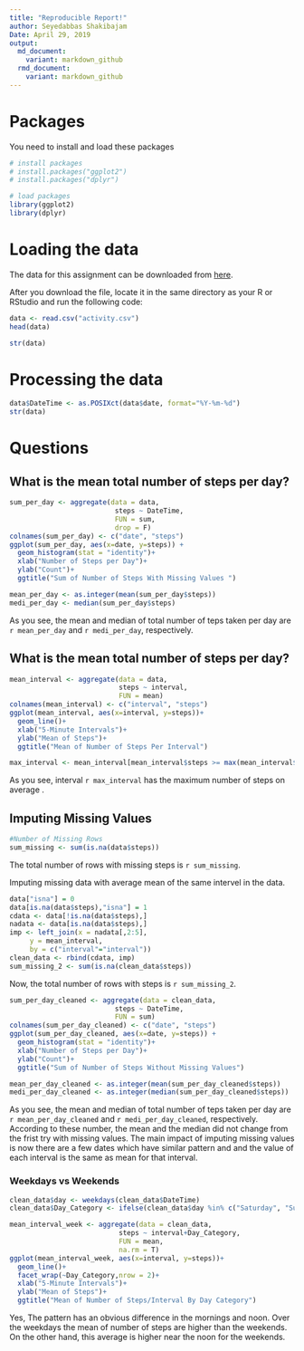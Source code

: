```yaml
---
title: "Reproducible Report!"
author: Seyedabbas Shakibajam
Date: April 29, 2019
output:
  md_document:
    variant: markdown_github
  rmd_document:
    variant: markdown_github
---
```

# Packages
You need to install and load these packages
```r
# install packages
# install.packages("ggplot2")
# install.packages("dplyr")

# load packages
library(ggplot2)
library(dplyr)
```

# Loading the data
The data for this assignment can be downloaded from [here](https://d396qusza40orc.cloudfront.net/repdata%2Fdata%2Factivity.zip).

After you download the file, locate it in the same directory as your R or RStudio and run the following code:
```r
data <- read.csv("activity.csv")
head(data)
```
```r
str(data)
```

# Processing the data
```r
data$DateTime <- as.POSIXct(data$date, format="%Y-%m-%d")
str(data)
```

# Questions

## What is the mean total number of steps per day?
```r
sum_per_day <- aggregate(data = data,
                          steps ~ DateTime,
                          FUN = sum,
                          drop = F)
colnames(sum_per_day) <- c("date", "steps")
ggplot(sum_per_day, aes(x=date, y=steps)) +
  geom_histogram(stat = "identity")+
  xlab("Number of Steps per Day")+
  ylab("Count")+
  ggtitle("Sum of Number of Steps With Missing Values ")
```
```r
mean_per_day <- as.integer(mean(sum_per_day$steps))
medi_per_day <- median(sum_per_day$steps)
```
As you see, the mean and median of total number of teps taken per day are `r mean_per_day` and `r medi_per_day`, respectively.

## What is the mean total number of steps per day?
```r
mean_interval <- aggregate(data = data,
                           steps ~ interval,
                           FUN = mean)
colnames(mean_interval) <- c("interval", "steps")
ggplot(mean_interval, aes(x=interval, y=steps))+
  geom_line()+
  xlab("5-Minute Intervals")+
  ylab("Mean of Steps")+
  ggtitle("Mean of Number of Steps Per Interval")

```
```r
max_interval <- mean_interval[mean_interval$steps >= max(mean_interval$steps),]$interval

```
As you see, interval `r max_interval` has the maximum number of steps on average .

## Imputing Missing Values
```r
#Number of Missing Rows
sum_missing <- sum(is.na(data$steps))
```
The total number of rows with missing steps is `r sum_missing`.

Imputing missing data with average mean of the same intervel in the data.
```r
data["isna"] = 0
data[is.na(data$steps),"isna"] = 1
cdata <- data[!is.na(data$steps),]
nadata <- data[is.na(data$steps),]
imp <- left_join(x = nadata[,2:5],
     y = mean_interval,
     by = c("interval"="interval"))
clean_data <- rbind(cdata, imp)
sum_missing_2 <- sum(is.na(clean_data$steps))
```
Now, the total number of rows with steps is `r sum_missing_2`.
```r
sum_per_day_cleaned <- aggregate(data = clean_data,
                          steps ~ DateTime,
                          FUN = sum)
colnames(sum_per_day_cleaned) <- c("date", "steps")
ggplot(sum_per_day_cleaned, aes(x=date, y=steps)) +
  geom_histogram(stat = "identity")+
  xlab("Number of Steps per Day")+
  ylab("Count")+
  ggtitle("Sum of Number of Steps Without Missing Values")
```
```r
mean_per_day_cleaned <- as.integer(mean(sum_per_day_cleaned$steps))
medi_per_day_cleaned <- as.integer(median(sum_per_day_cleaned$steps))
```
As you see, the mean and median of total number of teps taken per day are `r mean_per_day_cleaned` and `r medi_per_day_cleaned`, respectively. According to these number, the mean and the median did not change from the frist try with missing values. The main impact of imputing missing values is now there are a few dates which have similar pattern and and the value of each interval is the same as mean for that interval.

### Weekdays vs Weekends
```r
clean_data$day <- weekdays(clean_data$DateTime)
clean_data$Day_Category <- ifelse(clean_data$day %in% c("Saturday", "Sunday"), "Weekend", "Weekday")
```
```r
mean_interval_week <- aggregate(data = clean_data,
                           steps ~ interval+Day_Category,
                           FUN = mean,
                           na.rm = T)
ggplot(mean_interval_week, aes(x=interval, y=steps))+
  geom_line()+
  facet_wrap(~Day_Category,nrow = 2)+
  xlab("5-Minute Intervals")+
  ylab("Mean of Steps")+
  ggtitle("Mean of Number of Steps/Interval By Day Category")
```

Yes, The pattern has an obvious difference in the mornings and noon. Over the weekdays the mean of number of steps are higher than the weekends. On the other hand, this average is higher near the noon for the weekends.